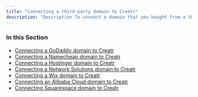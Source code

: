```yaml
---
title: "Connecting a third-party domain to Creatr"
description: "Description To connect a domain that you bought from a third-party domain provider, such as GoDaddy or Wix, you need to log in to your domain provider account, and then update DNS records.<br /> <br />After you update the DNS records, you need to wait until your changes take effect. This usually happens within two hours, but can take up to 2 days.of your new file."
---
```



### In this Section

- [Connecting a GoDaddy domain to Creatr](/custom-domains-guides/connecting-godaddy-domain)
- [Connecting a Namecheap domain to Creatr](/custom-domains-guides/connecting-namecheap-domain)
- [Connecting a Hostinger domain to Creatr](/custom-domains-guides/connecting-hostinger-domain)
- [Connecting a Network Solutions domain to Creatr](/custom-domains-guides/connecting-network-solutions-domain)
- [Connecting a Wix domain to Creatr](/custom-domains-guides/connecting-wix-domain)
- [Connecting an Alibaba Cloud domain to Creatr](/custom-domains-guides/connecting-alibaba-cloud-domain)
- [Connecting Squarespace domain to Creatr](/custom-domains-guides/connecting-squarespace-domain)